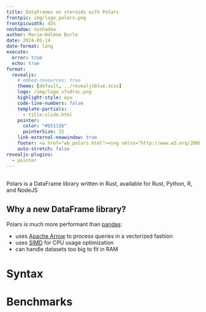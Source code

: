 ```yaml
---
title: DataFrames on steroids with Polars
frontpic: img/logo_polars.png
frontpicwidth: 45%
noshadow: noshadow
author: Marie-Hélène Burle
date: 2024-05-14
date-format: long
execute:
  error: true
  echo: true
format:
  revealjs:
    # embed-resources: true
    theme: [default, ../revealjsblue.scss]
    logo: /img/logo_sfudrac.png
    highlight-style: ayu
    code-line-numbers: false
    template-partials:
      - title-slide.html
    pointer:
      color: "#b5111b"
      pointerSize: 32
    link-external-newwindow: true
    footer: <a href="wb_polars.html"><svg xmlns="http://www.w3.org/2000/svg" width="16" height="16" fill="rgb(153, 153, 153)" class="bi bi-arrow-90deg-up" viewBox="0 0 16 16"><path fill-rule="evenodd" d="M4.854 1.146a.5.5 0 0 0-.708 0l-4 4a.5.5 0 1 0 .708.708L4 2.707V12.5A2.5 2.5 0 0 0 6.5 15h8a.5.5 0 0 0 0-1h-8A1.5 1.5 0 0 1 5 12.5V2.707l3.146 3.147a.5.5 0 1 0 .708-.708l-4-4z"/></svg>&nbsp;Back to webinar page</a>
    auto-stretch: false
revealjs-plugins:
  - pointer
---
```


## {.center}

Polars is a DataFrame library written in Rust, available for Rust, Python, R, and NodeJS

## Why a new DataFrame library? {.center}

Polars is much more performant than [pandas](https://pandas.pydata.org/):

- uses [Apache Arrow](https://arrow.apache.org/) to process queries in a vectorized fashion
- uses [SIMD](https://en.wikipedia.org/wiki/Single_instruction,_multiple_data) for CPU usage optimization
- can handle datasets too big to fit in RAM

# Syntax



# Benchmarks
